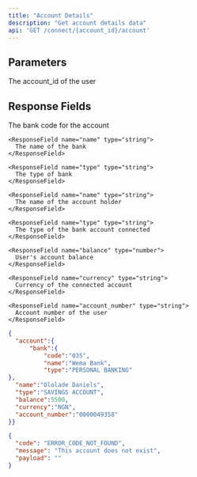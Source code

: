 ```yaml
---
title: "Account Details"
description: "Get account details data"
api: 'GET /connect/{account_id}/account'
---
```


## Parameters

<ParamField path="account_id" type="string" required>
  The account_id of the user
</ParamField>

## Response Fields

<ResponseField name="account" type="Object">
  <Expandable title="properties">
    <ResponseField name="bank" type="Object">
  <Expandable title="properties">
    <ResponseField name="code" type="string">
      The bank code for the account
    </ResponseField>

    <ResponseField name="name" type="string">
      The name of the bank
    </ResponseField>

    <ResponseField name="type" type="string">
      The type of bank
    </ResponseField>
  </Expandable>
</ResponseField>

    <ResponseField name="name" type="string">
      The name of the account holder
    </ResponseField>

    <ResponseField name="type" type="string">
      The type of the bank account connected
    </ResponseField>
    
    <ResponseField name="balance" type="number">
      User's account balance
    </ResponseField>
    
    <ResponseField name="currency" type="string">
      Currency of the connected account
    </ResponseField>
  
    <ResponseField name="account_number" type="string">
      Account number of the user
    </ResponseField>
  </Expandable>
</ResponseField>

<ResponseExample>

```json Status 200
{
  "account":{
      "bank":{
          "code":"035",
          "name":"Wema Bank",
          "type":"PERSONAL BANKING"
},
  "name":"Ololade Daniels",
  "type":"SAVINGS ACCOUNT",
  "balance":5500,
  "currency":"NGN",
  "account_number":"0000049358"
}}
```

```json Status 404
{
  "code": "ERROR_CODE_NOT_FOUND",
  "message": "This account does not exist",
  "payload": ""
}
```

</ResponseExample>
